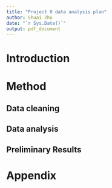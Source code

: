 ```yaml
---
title: "Project 0 data analysis plan"
author: Shuai Zhu
date: "`r Sys.Date()`"
output: pdf_document
---
```


# Introduction

# Method

## Data cleaning


## Data analysis


## Preliminary Results

\newpage
# Appendix